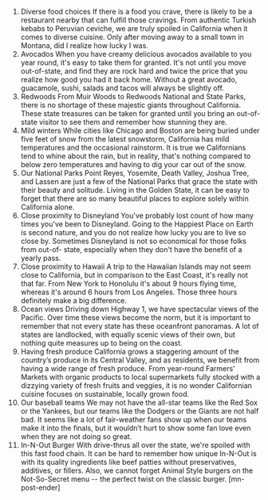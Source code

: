 1. Diverse food choices
If there is a food you crave, there is likely to be a restaurant nearby that can fulfill those cravings. From authentic Turkish kebabs to Peruvian ceviche, we are truly spoiled in California when it comes to diverse cuisine. Only after moving away to a small town in Montana, did I realize how lucky I was.
2. Avocados
When you have creamy delicious avocados available to you year round, it's easy to take them for granted. It's not until you move out-of-state, and find they are rock hard and twice the price that you realize how good you had it back home. Without a great avocado, guacamole, sushi, salads and tacos will always be slightly off.
3. Redwoods
From Muir Woods to Redwoods National and State Parks, there is no shortage of these majestic giants throughout California. These state treasures can be taken for granted until you bring an out-of-state visitor to see them and remember how stunning they are.
4. Mild winters
While cities like Chicago and Boston are being buried under five feet of snow from the latest snowstorm, California has mild temperatures and the occasional rainstorm. It is true we Californians tend to whine about the rain, but in reality, that's nothing compared to below zero temperatures and having to dig your car out of the snow.
5. Our National Parks
Point Reyes, Yosemite, Death Valley, Joshua Tree, and Lassen are just a few of the National Parks that grace the state with their beauty and solitude. Living in the Golden State, it can be easy to forget that there are so many beautiful places to explore solely within California alone.
6. Close proximity to Disneyland
You've probably lost count of how many times you've been to Disneyland. Going to the Happiest Place on Earth is second nature, and you do not realize how lucky you are to live so close by. Sometimes Disneyland is not so economical for those folks from out-of- state, especially when they don't have the benefit of a yearly pass.
7. Close proximity to Hawaii
A trip to the Hawaiian Islands may not seem close to California, but in comparison to the East Coast, it's really not that far. From New York to Honolulu it's about 9 hours flying time, whereas it's around 6 hours from Los Angeles. Those three hours definitely make a big difference.
8. Ocean views
Driving down Highway 1, we have spectacular views of the Pacific. Over time these views become the norm, but it is important to remember that not every state has these oceanfront panoramas. A lot of states are landlocked, with equally scenic views of their own, but nothing quite measures up to being on the coast.
9. Having fresh produce
California grows a staggering amount of the country’s produce in its Central Valley, and as residents, we benefit from having a wide range of fresh produce. From year-round Farmers’ Markets with organic products to local supermarkets fully stocked with a dizzying variety of fresh fruits and veggies, it is no wonder Californian cuisine focuses on sustainable, locally grown food.
10. Our baseball teams
We may not have the all-star teams like the Red Sox or the Yankees, but our teams like the Dodgers or the Giants are not half bad. It seems like a lot of fair-weather fans show up when our teams make it into the finals, but it wouldn’t hurt to show some fan love even when they are not doing so great.
11. In-N-Out Burger
With drive-thrus all over the state, we're spoiled with this fast food chain. It can be hard to remember how unique In-N-Out is with its quality ingredients like beef patties without preservatives, additives, or fillers. Also, we cannot forget Animal Style burgers on the Not-So-Secret menu -- the perfect twist on the classic burger. [mn-post-ender]
